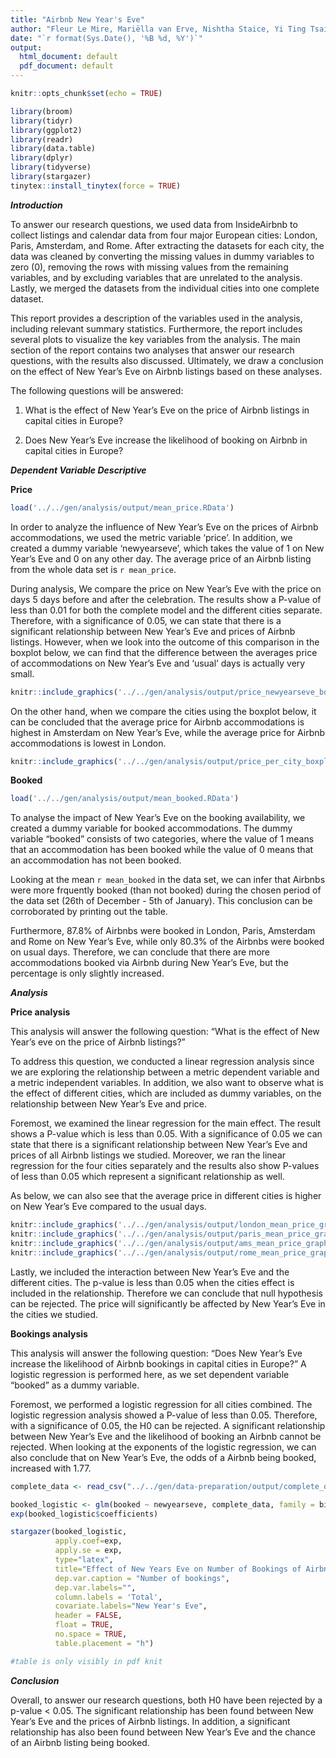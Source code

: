 ```yaml
---
title: "Airbnb New Year's Eve"
author: "Fleur Le Mire, Mariëlla van Erve, Nishtha Staice, Yi Ting Tsai, Hilal Nur Turer"
date: "`r format(Sys.Date(), '%B %d, %Y')`"
output:
  html_document: default
  pdf_document: default
---
```


```r
knitr::opts_chunk$set(echo = TRUE)
```

```r
library(broom)
library(tidyr)
library(ggplot2)
library(readr)
library(data.table)
library(dplyr)
library(tidyverse)
library(stargazer)
tinytex::install_tinytex(force = TRUE)
```

***Introduction***
  
To answer our research questions, we used data from InsideAirbnb to collect listings and calendar data from four major European cities: London, Paris, Amsterdam, and Rome. After extracting the datasets for each city, the data was cleaned by converting the missing values in dummy variables to zero (0), removing the rows with missing values from the remaining variables, and by excluding variables that are unrelated to the analysis. Lastly, we merged the datasets from the individual cities into one complete dataset.

This report provides a description of the variables used in the analysis, including relevant summary statistics. Furthermore, the report includes several plots to visualize the key variables from the analysis. The main section of the report contains two analyses that answer our research questions, with the results also discussed. Ultimately, we draw a conclusion on the effect of New Year's Eve on Airbnb listings based on these analyses.

The following questions will be answered:

1. What is the effect of New Year’s Eve on the price of Airbnb listings in capital cities in Europe?

2. Does New Year’s Eve increase the likelihood of booking on Airbnb in capital cities in Europe?

***Dependent Variable Descriptive***

**Price**
```r
load('../../gen/analysis/output/mean_price.RData')
```

In order to analyze the influence of New Year's Eve on the prices of Airbnb accommodations, we used the metric variable 'price'. In addition, we created a dummy variable 'newyearseve', which takes the value of 1 on New Year’s Eve and 0 on any other day. The average price of an Airbnb listing from the whole data set is `r mean_price`.

During analysis, We compare the price on New Year’s Eve with the price on days 5 days before and after the celebration. The results show a P-value of less than 0.01 for both the complete model and the different cities separate. Therefore, with a significance of 0.05, we can state that there is a significant relationship between New Year’s Eve and prices of Airbnb listings. However, when we look into the outcome of this comparison in the boxplot below, we can find that the difference between the averages price of accommodations on New Year’s Eve and 'usual' days is actually very small.

```r
knitr::include_graphics('../../gen/analysis/output/price_newyearseve_boxplot.pdf')
```

On the other hand, when we compare the cities using the boxplot below, it can be concluded that the average price for Airbnb accommodations is highest in Amsterdam on New Year's Eve, while the average price for Airbnb accommodations is lowest in London.

```r
knitr::include_graphics('../../gen/analysis/output/price_per_city_boxplot.pdf')
```

**Booked**

```r
load('../../gen/analysis/output/mean_booked.RData')
```

To analyse the impact of New Year's Eve on the booking availability, we created a dummy variable for booked accommodations. The dummy variable "booked" consists of two categories, where the value of 1 means that an accommodation has been booked while the value of 0 means that an accommodation has not been booked. 

Looking at the mean `r mean_booked` in the data set, we can infer that Airbnbs were more frquently booked (than not booked) during the chosen period of the data set (26th of December - 5th of January). This conclusion can be corroborated by printing out the table.

Furthermore, 87.8% of Airbnbs were booked in London, Paris, Amsterdam and Rome on New Year's Eve, while only 80.3% of the Airbnbs were booked on usual days. Therefore, we can conclude that there are more accommodations booked via Airbnb during New Year's Eve, but the percentage is only slightly increased.

***Analysis***

**Price analysis**

This analysis will answer the following question: "What is the effect of New Year’s eve on the price of Airbnb listings?" 

To address this question, we conducted a linear regression analysis since we are exploring the relationship between a metric dependent variable and a metric independent variables. In addition, we also want to observe what is the effect of different cities, which are included as dummy variables, on the relationship between New Year's Eve and price.

Foremost, we examined the linear regression for the main effect. The result shows a P-value which is less than 0.05. With a significance of 0.05 we can state that there is a significant relationship between New Year’s Eve and prices of all Airbnb listings we studied. Moreover, we ran the linear regression for the four cities separately and the results also show P-values of less than 0.05 which represent a significant relationship as well. 

As below, we can also see that the average price in different cities is higher on New Year's Eve compared to the usual days.

```r
knitr::include_graphics('../../gen/analysis/output/london_mean_price_graph.pdf')
knitr::include_graphics('../../gen/analysis/output/paris_mean_price_graph.pdf')
knitr::include_graphics('../../gen/analysis/output/ams_mean_price_graph.pdf')
knitr::include_graphics('../../gen/analysis/output/rome_mean_price_graph.pdf')

```

Lastly, we included the interaction between New Year’s Eve and the different cities. The p-value is less than 0.05 when the cities effect is included in the relationship. Therefore we can conclude that null hypothesis can be rejected. The price will significantly be affected by New Year’s Eve in the cities we studied.     

**Bookings analysis**

This analysis will answer the following question: "Does New Year’s Eve increase the likelihood of Airbnb bookings in capital cities in Europe?" 
A logistic regression is performed here, as we set dependent variable "booked" as a dummy variable. 

Foremost, we performed a logistic regression for all cities combined. The logistic regression analysis showed a P-value of less than 0.05. Therefore, with a significance of 0.05, the H0 can be rejected. A significant relationship between New Year’s Eve and the likelihood of booking an Airbnb cannot be rejected. When looking at the exponents of the logistic regression, we can also conclude that on New Year’s Eve, the odds of a Airbnb being booked, increased with 1.77.

```r
complete_data <- read_csv("../../gen/data-preparation/output/complete_data.csv") 
```

```r
booked_logistic <- glm(booked ~ newyearseve, complete_data, family = binomial)
exp(booked_logistic$coefficients)
```

```r
stargazer(booked_logistic, 
          apply.coef=exp, 
          apply.se = exp, 
          type="latex", 
          title="Effect of New Years Eve on Number of Bookings of Airbnb Listings",
          dep.var.caption = "Number of bookings",
          dep.var.labels="",
          column.labels = 'Total',
          covariate.labels="New Year's Eve",
          header = FALSE,
          float = TRUE,
          no.space = TRUE,
          table.placement = "h")

#table is only visibly in pdf knit
```


***Conclusion***
  
Overall, to answer our research questions, both H0 have been rejected by a p-value < 0.05. The significant relationship has been found between New Year's Eve and the prices of Airbnb listings. In addition, a significant relationship has also been found between New Year's Eve and the chance of an Airbnb listing being booked.
